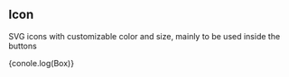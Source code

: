 


<Meta title="Icon" />

## Icon

SVG icons with customizable color and size, mainly to be used inside the buttons

<Canvas>
  {conole.log(Box)}
  <Story name="Default">
  <Box>
    <Icon name="heart"/>
    <Icon name="settings"/>
    <Icon name="arrowBack"/>
  </Box>
  </Story>
</Canvas>

<Canvas>
  <Story name="Colored">
  <Box>
    <Icon name="heart" color={themeColors.primaryOrange100}/>
    <Icon name="heart" color={themeColors.primaryPurple100}/>
    <Icon name="heart" color={themeColors.secondaryYellow100}/>
    <Icon name="heart" color={themeColors.secondaryGreen100}/>
  </Box>
  <Box>
    <Icon name="settings" color={themeColors.primaryOrange100}/>
    <Icon name="settings" color={themeColors.primaryPurple100}/>
    <Icon name="settings" color={themeColors.secondaryYellow100}/>
    <Icon name="settings" color={themeColors.secondaryGreen100}/>
  </Box>
  <Box>
    <Icon name="arrowBack" color={themeColors.primaryOrange100}/>
    <Icon name="arrowBack" color={themeColors.primaryPurple100}/>
    <Icon name="arrowBack" color={themeColors.secondaryYellow100}/>
    <Icon name="arrowBack" color={themeColors.secondaryGreen100}/>
  </Box>
  </Story>
</Canvas>
